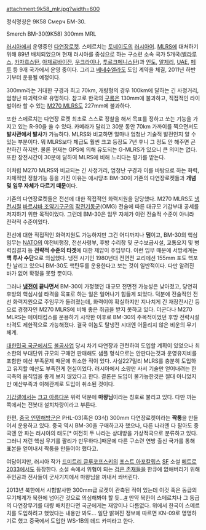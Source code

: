attachment:9k58_mlr.jpg?width=600

{{{#!html
<object width="480" height="385"><param name="movie" value="http://www.youtube.com/v/rJ8NxNrZglM?fs=1&amp;hl=ko_KR"></param><param name="allowFullScreen" value="true"></param><param name="allowscriptaccess" value="always"></param><embed src="http://www.youtube.com/v/rJ8NxNrZglM?fs=1&amp;hl=ko_KR" type="application/x-shockwave-flash" allowscriptaccess="always" allowfullscreen="true" width="480" height="385"></embed></object>
}}}
{{{#!html
<iframe width="640" height="360" src="//www.youtube.com/embed/LBBMXacmOIU?feature=player_detailpage" frameborder="0" allowfullscreen></iframe>
}}}

정식명칭은 9К58 Смерч БМ-30.

Smerch BM-30(9K58) 300mm MRL

[[러시아]]에서 운영중인 [[다연장로켓]]. 스메르치는 [[토네이도]]의 [[러시아어]]. [[MLRS]]에 대처하기 위해 89년 배치되었으며 현재 러시아를 중심으로 하는 구소련 소속 국가 5개국([[벨라루스]], [[카자흐스탄]], [[아제르바이잔]], [[우크라이나]], [[투르크메니스탄]])과 [[인도]], [[알제리]], [[UAE]], [[페루]] 등 9개 국가에서 운영 중이다. 그리고 [[베네수엘라]]도 도입 계약을 체결, 2011년 하반기부터 운용될 예정이다.

300mm라는 거대한 구경과 최고 70km, 개량형의 경우 100km에 달하는 긴 사정거리, 엄청난 파괴력으로 유명하다. 참고로 한국의 [[구룡]]은 130mm에 불과하고, 직접적인 라이벌이라 할 수 있는 [[M270 MLRS]]도 227mm에 불과하다.

또한 스메르치는 다연장 로켓 최초로 스스로 정찰을 해서 목표를 정하고 쏘는 기능을 가지고 있는 R-90을 쏠 수 있다. 카메라가 달리고 30분 동안 70km 가까이를 찍으면서도 '''발사관에서 발사'''가 가능하다. MLRS와 비교하면 얼마나 엄청난 기술적 발전인지 알 수 있는 부분이다. 뭐 MLRS보다 체급도 훨씬 크고 등장도 7년 후니 그 정도 안 해주면 곤란하긴 하지만. 물론 현재는 GPS에 의해 유도되는 G-MLRS가 있으니 큰 의미는 없다. 또한 장전시간이 30분에 달하여 MLRS에 비해 느리다는 평가를 받는다.

이처럼 M270 MLRS와 비교되는 긴 사정거리, 엄청난 구경과 이를 바탕으로 하는 화력, 자체적인 정찰기능 등을 가진 이유는 애시당초 BM-30이 기존의 다연장로켓들과 '''개념 및 임무 자체가 다르기 때문'''이다.

기존의 다연장로켓들은 전선에 대한 직접적인 화력지원을 담당했다. M270 MLRS도 [[냉전]]시절 [[바르샤바 조약기구]]군의 [[작전기동군]](OMG) 전술에 따른 대규모 기갑부대 공세를 저지하기 위한 목적이었다. 그런데 BM-30은 임무 자체가 이런 전술적 수준이 아니라 전략적 수준이었다.

전선에 대한 직접적인 화력지원도 가능하지만 그건 어디까지나 '''덤'''이고, BM-30의 핵심임무는 [[NATO]]의 야전비행장, 전선사령부, 후방 수리창 및 군수보급시설, 교통요지 및 병력집결지 등 '''전략적 수준의 타겟'''에 대한 제압이 주임무다. 이런 임무 때문에 서방세계는 '''핵 투사 수단'''으로 의심했다. 냉전 시기인 1980년대 전면전 교리에선 155mm 포도 핵포탄 날리고 있으니 BM-30도 핵탄두를 운용한다고 보는 것이 일반적이다. 다만 알려진 바가 없어 확정을 못할 뿐이다.

그러나 '''[[냉전]]이 끝나면서''' BM-30이 가정했던 대규모 전면전 가능성은 낮아졌고, 당연히 후방의 핵심시설 타격을 목표로 하는 일은 일어나기 힘들게 되었다. 덕분에 전술적인 전선 화력지원으로 주임무가 돌려졌는데, 화력이야 확실하지만 지나치게 긴 재장전시간 등으로 경쟁자인 M270 MLRS에 비해 좋은 취급을 받지 못하고 있다. 더군다나 M270 MLRS는 에이태킴스를 운용하기 시작한 이후로 BM-30의 주목적이었던 후방 전략시설 타격도 제한적으로 가능해졌다. 결국 이놈도 탈냉전 시대엔 어울리지 않은 비운의 무기체계.

[[대한민국 국군]]에서도 [[불곰사업]] 당시 차기 다연장과 관련하여 도입할 계획이 있었으나 최소한의 부대단위 규모의 구매면 판매해도 샘플 형식으로는 안판다는것과 운영유지비를 포함한 예산 부족문제 때문에 취소한 적이 있다. 사실227밀리 MLRS를 충분히 도입하고 유지할 예산도 부족한게 현실이었다. 러시아에서 소량만 사서 기술만 얻어내려는 한국측의 움직임을 좋게 보지 않았다고 한다. 결론은 도입이 불가능한것은 절대 아니었지만 예산부족과 이해관계로 도입이 취소된 것이다.  

[[기갑갤]]에서는 [[크고 아름다운]] 위력 덕분에 '''마왕님'''이라는 칭호로 불리고 있다. 다만 까는 쪽에서는 전봇대 설치차량이라고 부른다.

한편, [[중국 인민해방군]]은 PHL-03(혹은 03식) 300mm 다연장로켓이라는 '''짝퉁'''을 만들어서 운용하고 있다. 중국 역시 BM-30을 구매하고자 했으나, 다른 나라엔 다 팔아도 중국엔 안 파는 러시아의 태도[* 여전히 두 나라는 상대방을 가상적국으로 분류하고 있다. 그러니 저런 핵심 무기를 팔리가 만무하다.]때문에 다른 구소련 연방 출신 국가를 통해 표본을 얻어내서 짝퉁을 만들어야 했다고.

여담이지만, 러시아 작가 [[드미트리 글루코프스키]]의 [[포스트 아포칼립스]] [[SF]] 소설 [[메트로 2033]]에서도 등장한다. 소설 속에서 위협이 되는 [[검은 존재]]들을 한큐에 없애버리기 위해 주인공과 전사들이 군사기지에서 마왕님을 꺼내서 쏴버린다.

2013년 북한에서 시험발사한 300mm급 로켓이 관측된 적이 있는데 이것 혹은 동급의 무기체계가 북한에 넘어간 것으로 의심해봐야 할 듯...[http://news.jtbc.joins.com/article/article.aspx?news_id=NB10302817 #] 만약 북한이 스메르치나 그 동급의 다연장무기를 대량 배치한다면 국군에게는 재앙이나 다름없다. 위에서 한국이 스메르치를 도입하려고 했었다는 내용만 봐도... 일단 밝혀진 정보에 따르면 KN-09로 명명하기로 했고 중국에서 도입한 WS-1B의 데드 카피라고 한다.
